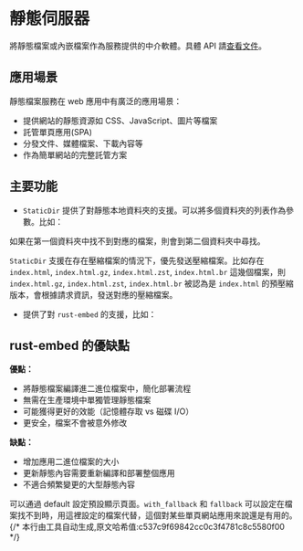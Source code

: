 # 靜態伺服器


將靜態檔案或內嵌檔案作為服務提供的中介軟體。具體 API 請[查看文件](https://docs.rs/salvo_extra/latest/salvo_extra/request_id/index.html)。

## 應用場景
靜態檔案服務在 web 應用中有廣泛的應用場景：
- 提供網站的靜態資源如 CSS、JavaScript、圖片等檔案
- 託管單頁應用(SPA)
- 分發文件、媒體檔案、下載內容等
- 作為簡單網站的完整託管方案

## 主要功能

- `StaticDir` 提供了對靜態本地資料夾的支援。可以將多個資料夾的列表作為參數。比如：

<Tabs>
  <Tab label="main.rs">
<StaticDirListMainCode />
  </Tab>
  <Tab label="Cargo.toml">
<StaticDirListCargoCode />
  </Tab>
</Tabs>
  如果在第一個資料夾中找不到對應的檔案，則會到第二個資料夾中尋找。

`StaticDir` 支援在存在壓縮檔案的情況下，優先發送壓縮檔案。比如存在 `index.html`, `index.html.gz`, `index.html.zst`, `index.html.br` 這幾個檔案，則 `index.html.gz`, `index.html.zst`, `index.html.br` 被認為是 `index.html` 的預壓縮版本，會根據請求資訊，發送對應的壓縮檔案。

- 提供了對 `rust-embed` 的支援，比如：

## rust-embed 的優缺點

**優點：**
- 將靜態檔案編譯進二進位檔案中，簡化部署流程
- 無需在生產環境中單獨管理靜態檔案
- 可能獲得更好的效能（記憶體存取 vs 磁碟 I/O）
- 更安全，檔案不會被意外修改

**缺點：**
- 增加應用二進位檔案的大小
- 更新靜態內容需要重新編譯和部署整個應用
- 不適合頻繁變更的大型靜態內容

<Tabs>
  <Tab label="main.rs">
<StaticEmbedFilesMainCode />
  </Tab>
  <Tab label="Cargo.toml">
<StaticEmbedFilesCargoCode />
  </Tab>
</Tabs>

可以通過 default 設定預設顯示頁面。`with_fallback` 和 `fallback` 可以設定在檔案找不到時，用這裡設定的檔案代替，這個對某些單頁網站應用來說還是有用的。
{/* 本行由工具自动生成,原文哈希值:c537c9f69842cc0c3f4781c8c5580f00 */}